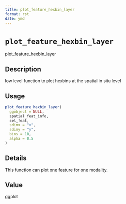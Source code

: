 ```yaml
--- 
title: plot_feature_hexbin_layer 
format: rst 
date: ymd 
--- 
```

# `plot_feature_hexbin_layer`

plot_feature_hexbin_layer


## Description

low level function to plot hexbins at the spatial in situ level


## Usage

```r
plot_feature_hexbin_layer(
  ggobject = NULL,
  spatial_feat_info,
  sel_feat,
  sdimx = "x",
  sdimy = "y",
  bins = 10,
  alpha = 0.5
)
```


## Details

This function can plot one feature for one modality.


## Value

ggplot


